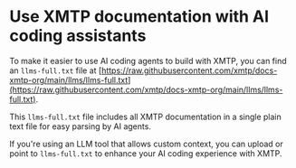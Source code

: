 # Use XMTP documentation with AI coding assistants

To make it easier to use AI coding agents to build with XMTP, you can find an `llms-full.txt` file at [https://raw.githubusercontent.com/xmtp/docs-xmtp-org/main/llms/llms-full.txt](https://raw.githubusercontent.com/xmtp/docs-xmtp-org/main/llms/llms-full.txt).

This `llms-full.txt` file includes all XMTP documentation in a single plain text file for easy parsing by AI agents.

If you're using an LLM tool that allows custom context, you can upload or point to `llms-full.txt` to enhance your AI coding experience with XMTP.
